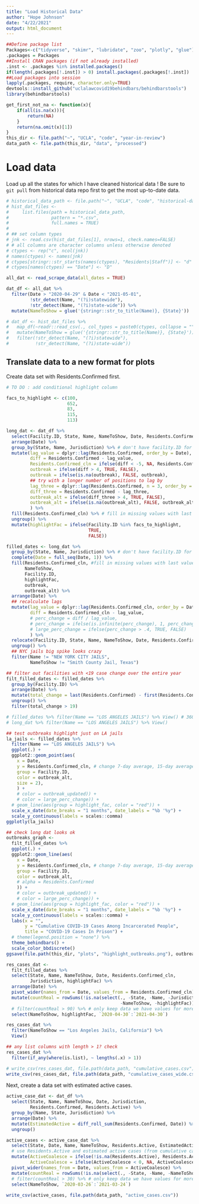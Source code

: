 ```yaml
---
title: "Load Historical Data"
author: "Hope Johnson"
date: "4/22/2021"
output: html_document
---
```


```r
##Define package list
Packages<-c("tidyverse", "skimr", "lubridate", "zoo", "plotly", "glue")
.packages = Packages
##Install CRAN packages (if not already installed)
.inst <- .packages %in% installed.packages()
if(length(.packages[!.inst]) > 0) install.packages(.packages[!.inst])
##Load packages into session 
lapply(.packages, require, character.only=TRUE)
devtools::install_github("uclalawcovid19behindbars/behindbarstools")
library(behindbarstools)

get_first_not_na <- function(x){
    if(all(is.na(x))){
        return(NA)
    }
    return(na.omit(x)[1])
}
this_dir <- file.path("~", "UCLA", "code", "year-in-review")
data_path <- file.path(this_dir, "data", "processed")
```

# Load data

Load up all the states for which I have cleaned historical data ! Be sure to `git pull` from historical data repo first to get the most up-to-date data. 

```r
# historical_data_path <- file.path("~", "UCLA", "code", "historical-data", "data")
# hist_dat_files <-
#     list.files(path = historical_data_path, 
#                pattern = "*.csv",
#                full.names = TRUE) 
# 
# ## set column types 
# jnk <- read.csv(hist_dat_files[1], nrows=1, check.names=FALSE)
# # all columns are character columns unless otherwise denoted
# ctypes <- rep("c", ncol(jnk))
# names(ctypes) <- names(jnk)
# ctypes[stringr::str_starts(names(ctypes), "Residents|Staff")] <- "d"
# ctypes[names(ctypes) == "Date"] <- "D"

all_dat <- read_scrape_data(all_dates = TRUE)

dat_df <- all_dat %>% 
  filter(Date > "2020-04-29" & Date < "2021-05-01",
         !str_detect(Name, "(?i)statewide"),
         !str_detect(Name, "(?i)state-wide")) %>%
  mutate(NameToShow = glue('{stringr::str_to_title(Name)}, {State}'))

# dat_df <- hist_dat_files %>% 
#   map_df(~readr::read_csv(., col_types = paste0(ctypes, collapse = ""))) %>%
#   mutate(NameToShow = glue('{stringr::str_to_title(Name)}, {State}')) %>%
#   filter(!str_detect(Name, "(?i)statewide"),
#          !str_detect(Name, "(?i)state-wide")) 
```

## Translate data to a new format for plots

Create data set with Residents.Confirmed first. 

```r
# TO DO : add conditional highlight column

facs_to_highlight <- c(100, 
                       652, 
                       83,
                       115,
                       113)

long_dat <- dat_df %>%
  select(Facility.ID, State, Name, NameToShow, Date, Residents.Confirmed, Jurisdiction) %>%
  arrange(Date) %>%
  group_by(State, Name, Jurisdiction) %>% # don't have facility.ID for 100%
  mutate(lag_value = dplyr::lag(Residents.Confirmed, order_by = Date),
         diff = Residents.Confirmed - lag_value,
         Residents.Confirmed_cln = ifelse(diff < -5, NA, Residents.Confirmed), # drops in cumulative cases >5 become NA
         outbreak = ifelse(diff > 4, TRUE, FALSE),
         outbreak = ifelse(is.na(outbreak), FALSE, outbreak),
         ## try with a longer number of positions to lag by
         lag_three = dplyr::lag(Residents.Confirmed, n = 3, order_by = Date),
         diff_three = Residents.Confirmed - lag_three,
         outbreak_alt = ifelse(diff_three > 4, TRUE, FALSE),
         outbreak_alt = ifelse(is.na(outbreak_alt), FALSE, outbreak_alt),
         ) %>% 
  fill(Residents.Confirmed_cln) %>% # fill in missing values with last value (above)
  ungroup() %>%
  mutate(highlightFac = ifelse(Facility.ID %in% facs_to_highlight,
                               TRUE,
                               FALSE))

filled_dates <- long_dat %>% 
  group_by(State, Name, Jurisdiction) %>% # don't have facility.ID for 100%
  complete(Date = full_seq(Date, 1)) %>%
  fill(Residents.Confirmed_cln, #fill in missing values with last value (above)
       NameToShow,
       Facility.ID,
       highlightFac,
       outbreak,
       outbreak_alt) %>% 
  arrange(Date) %>%
  ## recalculate lags
  mutate(lag_value = dplyr::lag(Residents.Confirmed_cln, order_by = Date),
         diff = Residents.Confirmed_cln - lag_value,
         # perc_change = diff / lag_value,
         # perc_change = ifelse(is.infinite(perc_change), 1, perc_change),
         # large_perc_change = ifelse(perc_change > .4, TRUE, FALSE)
         ) %>%
  relocate(Facility.ID, State, Name, NameToShow, Date, Residents.Confirmed, Residents.Confirmed_cln) %>%
  ungroup() %>% 
  ## NYC jails big spike looks crazy
  filter(Name != "NEW YORK CITY JAILS",
         NameToShow != "Smith County Jail, Texas")

## filter out facilities with <19 case change over the entire year
filt_filled_dates <- filled_dates %>%
  group_by(Facility.ID) %>%
  arrange(Date) %>%
  mutate(total_change = last(Residents.Confirmed) - first(Residents.Confirmed)) %>%
  ungroup() %>%
  filter(total_change > 19)

# filled_dates %>% filter(Name == "LOS ANGELES JAILS") %>% View() # 360 obs
# long_dat %>% filter(Name == "LOS ANGELES JAILS") %>% View()

## test outbreaks highlight just on LA jails
la_jails <- filled_dates %>%
  filter(Name == "LOS ANGELES JAILS") %>%
  ggplot(.) +
  ggplot2::geom_point(aes(
    x = Date,
    y = Residents.Confirmed_cln, # change 7-day average, 15-day average, etc here
    group = Facility.ID,
    color = outbreak_alt,
    size = 2),
    ) +
    # color = outbreak_updated)) +
    # color = large_perc_change)) +
  # geom_line(aes(group = highlight_fac, color = "red")) +
  scale_x_date(date_breaks = "1 months", date_labels = "%b '%y") +
  scale_y_continuous(labels = scales::comma) 
ggplotly(la_jails)

## check long dat looks ok
outbreaks_graph <- 
  filt_filled_dates %>%
  ggplot(.) +
  ggplot2::geom_line(aes(
    x = Date,
    y = Residents.Confirmed_cln, # change 7-day average, 15-day average, etc here
    group = Facility.ID,
    color = outbreak_alt,
    # alpha = Residents.Confirmed
    )) +
    # color = outbreak_updated)) +
    # color = large_perc_change)) +
  # geom_line(aes(group = highlight_fac, color = "red")) +
  scale_x_date(date_breaks = "1 months", date_labels = "%b '%y") +
  scale_y_continuous(labels = scales::comma) +
  labs(x = "",
       y = "Cumulative COVID-19 Cases Among Incarcerated People",
       title = "COVID-19 Cases In Prison") +
  # theme(legend.position = "none") %>%
  theme_behindbars() + 
  scale_color_bbdiscrete()
ggsave(file.path(this_dir, "plots", "highlight_outbreaks.png"), outbreaks_graph, width = 14, height = 10)

res_cases_dat <- 
  filt_filled_dates %>%
  select(State, Name, NameToShow, Date, Residents.Confirmed_cln, 
         Jurisdiction, highlightFac) %>%
  arrange(Date) %>%
  pivot_wider(names_from = Date, values_from = Residents.Confirmed_cln) %>%
  mutate(countReal = rowSums(!is.na(select(., -State, -Name, -Jurisdiction, 
                                           -NameToShow, -highlightFac)))) %>%
  # filter(countReal > 90) %>% # only keep data we have values for more than 3 months
  select(NameToShow, highlightFac, `2020-04-30`:`2021-04-30`) 

res_cases_dat %>% 
  filter(NameToShow == "Los Angeles Jails, California") %>% 
  View()

## any list columns with length > 1? check 
res_cases_dat %>% 
  filter(if_any(where(is.list), ~ lengths(.x) > 1))

# write_csv(res_cases_dat, file.path(data_path, "cumulative_cases.csv"))
write_csv(res_cases_dat, file.path(data_path, "cumulative_cases_wide.csv"))
```

Next, create a data set with estimated active cases.

```r
active_case_dat <- dat_df %>%
  select(State, Name, NameToShow, Date, Jurisdiction, 
         Residents.Confirmed, Residents.Active) %>%
  group_by(Name, State, Jurisdiction) %>%
  arrange(Date) %>%
  mutate(EstimatedActive = diff_roll_sum(Residents.Confirmed, Date)) %>%
  ungroup()

active_cases <- active_case_dat %>% 
  select(State, Date, Name, NameToShow, Residents.Active, EstimatedActive) %>%
  # use Residents.Active and estimated active cases (from cumulative cases) to get our best active case count
  mutate(ActiveCoalesce = ifelse(!is.na(Residents.Active), Residents.Active, EstimatedActive),
         ActiveCoalesce = ifelse(ActiveCoalesce < 0, NA, ActiveCoalesce)) %>%
  pivot_wider(names_from = Date, values_from = ActiveCoalesce) %>%
  mutate(countReal = rowSums(!is.na(select(., -State, -Name, -NameToShow, -Residents.Active, -EstimatedActive)))) %>%
  # filter(countReal > 30) %>% # only keep data we have values for more than 1 month
  select(NameToShow, `2020-03-26`:`2021-03-24`)
  
write_csv(active_cases, file.path(data_path, "active_cases.csv"))
```
